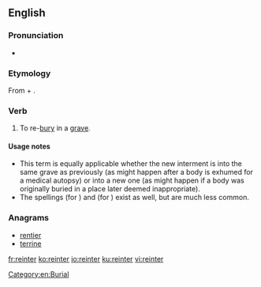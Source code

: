 ==English==

===Pronunciation===
* {{rhymes|ɜː(r)|lang=en}}

===Etymology===
From {{term|re-}} + {{term|inter}}.

===Verb===
{{en-verb|reinters|reinterring|reinterred}}

# {{context|transitive|lang=en}} To re-[[bury]] in a [[grave]].

====Usage notes====
* This term is equally applicable whether the new interment is into the same grave as previously (as might happen after a body is exhumed for a medical autopsy) or into a new one (as might happen if a body was originally buried in a place later deemed inappropriate).
* The spellings {{term|reintering}} (for {{term|reinterring}}) and {{term|reintered}} (for {{term|reinterred}}) exist as well, but are much less common.

===Anagrams===
* [[rentier#English|rentier]]
* [[terrine#English|terrine]]

[[Category:en:Burial]]

[[fr:reinter]]
[[ko:reinter]]
[[io:reinter]]
[[ku:reinter]]
[[vi:reinter]]